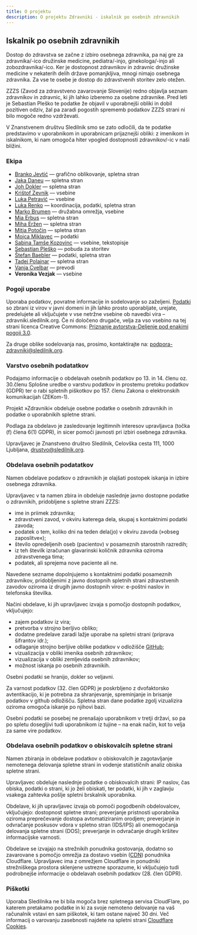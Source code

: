 ```yaml
---
title: O projektu
description: O projektu Zdravniki - iskalnik po osebnih zdravnikih
---
```


## Iskalnik po osebnih zdravnikih

Dostop do zdravstva se začne z izbiro osebnega zdravnika, pa naj gre za zdravnika/-ico družinske medicine, pediatra/-injo, ginekologa/-injo ali zobozdravnika/-ico. Ker je dostopnost zdravnikov in zdravnic družinske medicine v nekaterih delih države pomanjkljiva, mnogi nimajo osebnega zdravnika. Za vse te osebe je dostop do zdravstvenih storitev zelo otežen.

<abbr>ZZZS</abbr> (Zavod za zdravstveno zavarovanje Slovenije) redno objavlja seznam zdravnikov in zdravnic, ki jih lahko izberemo za osebne zdravnike. Pred leti je Sebastian Pleško te podatke že objavil v uporabnejši obliki in dobil pozitiven odziv, žal pa zaradi pogostih sprememb podatkov <abbr>ZZZS</abbr> strani ni bilo mogoče redno vzdrževati.

V Znanstvenem društvu Sledilnik smo se zato odločili, da te podatke predstavimo v uporabnikom in uporabnicam prijaznejši obliki: z imenikom in iskalnikom, ki nam omogoča hiter vpogled dostopnosti zdravnikov/-ic v naši bližini.

### Ekipa

- [Branko Jevtić](https://www.bananica.com) — grafično oblikovanje, spletna stran
- [Jaka Daneu](https://github.com/jalezi) — spletna stran
- [Joh Dokler](https://github.com/joahim) — spletna stran
- [Krištof Zevnik](https://www.zevnik.eu/blog-kristof-zevnik) — vsebine
- [Luka Petravić](https://www.linkedin.com/in/luka-petravić-77608423a/) — vsebine
- [Luka Renko](https://twitter.com/lukarenko) — koordinacija, podatki, spletna stran
- [Marko Brumen](https://twitter.com/multikultivator) — družabna omrežja, vsebine
- [Mia Erbus](https://github.com/miaerbus) — spletna stran
- [Miha Eržen](https://github.com/mihaerzen) — spletna stran
- [Mitja Potočin](https://github.com/mitjapotocin) — spletna stran
- [Mojca Miklavec](https://github.com/mojca) — podatki
- [Sabina Tamše Kozovinc](https://www.linkedin.com/in/sabina-tamse-copywriter/) — vsebine, tekstopisje
- [Sebastian Pleško](https://plesko.si/) — pobuda za storitev
- [Štefan Baebler](https://twitter.com/StefanBaebler) — podatki, spletna stran
- [Tadej Polajnar](https://github.com/TadejPolajnar) — spletna stran
- [Vanja Cvelbar](https://github.com/b100w11) — prevodi
- **Veronika Vezjak** — vsebine

### Pogoji uporabe

Uporaba podatkov, povratne informacije in sodelovanje so zaželjeni. [Podatki](https://github.com/sledilnik/zdravniki-data) so zbrani iz virov v javni domeni in jih lahko prosto uporabljate, urejate, predelujete ali vključujete v vse netržne vsebine ob navedbi vira – zdravniki.sledilnik.org. Če ni določeno drugače, velja za vso vsebino na tej strani licenca Creative Commons: [Priznanje avtorstva-Deljenje pod enakimi pogoji 3.0](https://creativecommons.org/licenses/by-sa/3.0/deed.sl).

Za druge oblike sodelovanja nas, prosimo, kontaktirajte na: [podpora-zdravniki@sledilnik.org](mailto:podpora-zdravniki@sledilnik.org).

### Varstvo osebnih podatatkov

Podajamo informacije o obdelavah osebnih podatkov po 13. in 14. členu oz. 30.členu Splošne uredbe o varstvu podatkov in prostemu pretoku podatkov (GDPR) ter o rabi spletnih piškotkov po 157. členu Zakona o elektronskih komunikacijah (ZEKom-1).

Projekt »Zdravniki« obdeluje osebne podatke o osebnih zdravnikih in podatke o uporabnikih spletne strani.

Podlaga za obdelavo je zasledovanje legitimnih interesov upravljavca (točka (f) člena 6(1) GDPR), in sicer pomoči javnosti pri izbiri osebnega zdravnika.

Upravljavec je Znanstveno društvo Sledilnik, Celovška cesta 111, 1000 Ljubljana, [drustvo@sledilnik.org](mailto:drustvo@sledilnik.org).

### Obdelava osebnih podatatkov

Namen obdelave podatkov o zdravnikih je olajšati postopek iskanja in izbire osebnega zdravnika.

Upravljavec v ta namen zbira in obdeluje naslednje javno dostopne podatke o zdravnikih, pridobljene s spletne strani <abbr>ZZZS</abbr>:

- ime in priimek zdravnika;
- zdravstveni zavod, v okviru katerega dela, skupaj s kontaktnimi podatki
  zavoda;
- podatek o tem, koliko dni na teden dela(jo) v okviru zavoda (»obseg
  zaposlitve«);
- število opredeljenih oseb (pacientov) v posameznih starostnih razredih;
- iz teh številk izračunan glavarinski količnik zdravnika oziroma zdravstvenega tima;
- podatek, ali sprejema nove paciente ali ne.

Navedene sezname dopolnjujemo s kontaktnimi podatki posameznih zdravnikov, pridobljenimi z javno dostopnih spletnih strani zdravstvenih zavodov oziroma iz drugih javno dostopnih virov: e-poštni naslov in telefonska številka.

Načini obdelave, ki jih upravljavec izvaja s pomočjo dostopnih podatkov, vključujejo:

- zajem podatkov iz vira;
- pretvorba v strojno berljivo obliko;
- dodatne predelave zaradi lažje uporabe na spletni strani (priprava šifrantov idr.);
- odlaganje strojno berljive oblike podatkov v odložišče [GitHub](https://github.com/sledilnik/zdravniki-data);
- vizualizacija v obliki imenika osebnih zdravnikov;
- vizualizacija v obliki zemljevida osebnih zdravnikov;
- možnost iskanja po osebnih zdravnikih.

Osebni podatki se hranijo, dokler so veljavni.

Za varnost podatkov (32. člen GDPR) je poskrbljeno z dvofaktorsko avtentikacijo, ki je potrebna za shranjevanje, spreminjanje in brisanje podatkov v github odložišču. Spletna stran dane podatke zgolj vizualizira oziroma omogoča iskanje po njihovi bazi.

Osebni podatki se posebej ne prenašajo uporabnikom v tretji državi, so pa po spletu dosegljivi tudi uporabnikom iz tujine – na enak način, kot to velja za same vire podatkov.

### Obdelava osebnih podatkov o obiskovalcih spletne strani

Namen zbiranja in obdelave podatkov o obiskovalcih je zagotavljanje nemotenega delovanja spletne strani in vodenje statističnih analiz obiska spletne strani.

Upravljavec obdeluje naslednje podatke o obiskovalcih strani: IP naslov, čas obiska, podatki o strani, ki jo želi obiskati, ter podatki, ki jih v zaglavju vsakega zahtevka pošlje spletni brskalnik uporabnika.

Obdelave, ki jih upravljavec izvaja ob pomoči pogodbenih obdelovalcev, vključujejo: dostopnost spletne strani; preverjanje pristnosti uporabnika oziroma preprečevanje dostopa avtomatiziranim orodjem; preverjanje in odvračanje poskusov vdora v spletno stran (IDS/IPS) ali onemogočanja delovanja spletne strani (DOS); preverjanje in odvračanje drugih kršitev informacijske varnosti.

Obdelave se izvajajo na strežnikih ponudnika gostovanja, dodatno so zavarovane s pomočjo omrežja za dostavo vsebin (<abbr>[CDN](https://www.cloudflare.com/learning/cdn/what-is-a-cdn/)</abbr>) ponudnika Cloudflare. Upravljavec ima z omrežjem Cloudflare in ponudniki strežniškega prostora sklenjene ustrezne sporazume, ki vključujejo tudi podrobnejše informacije o obdelavah osebnih podatkov (28. člen GDPR).

### Piškotki

Uporaba Sledilnika ne bi bila mogoča brez spletnega servisa CloudFlare, po katerem pretakamo podatke in ki za svoje nemoteno delovanje na vaš računalnik vstavi en sam piškotek, ki tam ostane največ 30 dni. Več informacij o varovanju zasebnosti najdete na spletni strani [Cloudflare Cookies](https://developers.cloudflare.com/fundamentals/get-started/cloudflare-cookies).
